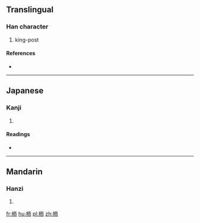==Translingual==

===Han character===
{{Han char|rn=75|rad=木|as=06|sn=10|four=4192<sub>7</sub>|canj=木一月中 (DMBL)}}

# king-post

====References====
* {{Han ref|kx=0523.150|dkj=14727|dj=0911.130|hdz=21196.070|uh=682D|ud=26669|bh=D1E6|bd=53734}}

----

==Japanese==

===Kanji===
{{ja-kanji|grade=|rs=木06}}

# {{defn|lang=ja|sort=木06}}

====Readings====
* {{ja-readings|on=[[じ]] (ji), [[に]] (ni)|kun=[[ますがた]] (masugata)}}

----

==Mandarin==

===Hanzi===
{{cmn-hanzi|pin=[[ér]] ([[er2]])|wg=erh<sup>2</sup>}}

# {{defn|lang=cmn|sort=木06}}

[[fr:栭]]
[[hu:栭]]
[[pl:栭]]
[[zh:栭]]